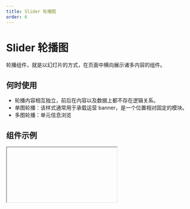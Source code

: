 ```yaml
---
title: Slider 轮播图
order: 6
---
```


# Slider 轮播图

轮播组件，就是以幻灯片的方式，在页面中横向展示诸多内容的组件。

## 何时使用

- 轮播内容相互独立，前后在内容以及数据上都不存在逻辑关系。
- 单图轮播：该样式通常用于承载运营 banner，是一个位置相对固定的模块。
- 多图轮播：单元信息浏览

## 组件示例


<Iframe url="https://www.aliwork.com/developer/slider-v2?isRenderNav=false" />

## 组件属性


<AttrTable
  dataSource={[
    {
      cdoe:"isDiy",
      type:"boolean",
      default:"false",
      desc:"用于开启自定义模式。"
    },
    {
      cdoe:"diyContents",
      type:"array",
      default:"[]",
      desc:"用于输入自定义模式数据，仅开启自定义模式时生效。"
    },
    {
      cdoe:"diyContentsRender",
      type:"object",
      default:"",
      desc:"用于渲染自定义模式数据，仅开启自定义模式时生效。"
    },
    {
      code: "images",
      type: "object",
      default: `~~~json 
      [{
        "src": "https://img.alicdn.com/tps/TB1bewbNVXXXXc5XXXXXXXXXXXX-1000-300.png",
        "title": {
          "type": "i18n",
          "zh_CN": "图片一",
          "en_US": "Picture one"
          }
          },
          {
            "src": "https://img.alicdn.com/tps/TB1xuUcNVXXXXcRXXXXXXXXXXXX-1000-300.jpg",
            "title": {
              "type": "i18n",
              "zh_CN": "图片二",
              "en_US": "Picture two"
          }
        },
        {
          "src": "https://img.alicdn.com/tps/TB1s1_JNVXXXXbhaXXXXXXXXXXX-1000-300.jpg",
          "title": {
              "type": "i18n",
              "zh_CN": "图片三",
              "en_US": "Picture three"
          }
        },
        {
          "src": "https://img.alicdn.com/tps/TB1ikP.NVXXXXaYXpXXXXXXXXXX-1000-300.jpg",
          "title": {
            "type": "i18n",
            "zh_CN": "图片四",
            "en_US": "Picture four"
            }
            }]`,
      desc: "用于配置轮播项。",
    },
    {
      code: "type",
      type: "'single' （单图轮播） | 'multi'（多图轮播）",
      default: "‘single’",
      desc: "用于配置轮播方式。",
    },
    {
      code: "slideImageWidth",
      type: "String",
      default: "100%",
      desc: "用于设置轮播项宽度。",
    },
    {
      code:"slideImageHeightAuto",
      type:"boolean",
      default:"false",
      desc:"用于开启轮播项高度自适应（图片时会保持长宽比）"
    },
    {
      code: "slideImageHeight",
      type: "String",
      default: "300",
      desc: "用于设置轮播项高度。",
    },
    {
      code: "margin",
      type: "number",
      default: "10",
      desc: "用于控制轮播项间距。",
    },
    {
      code: "slidesToShow",
      type: "number",
      default: "2",
      desc: "用于控制同时展示的轮播项数量。",
    },
    {
      code: "slidesToScroll",
      type: "number",
      default: "1",
      desc: "用于控制同时滑动的轮播项数量。",
    },
    {
      code: "centerMode",
      type: "boolean",
      default: "'false'",
      desc: "用于控制是否开启居中模式",
    },
    {
      code: "focusOnSelect",
      type: "boolean",
      default: "'false'",
      desc: "用于多图轮播时，点击选中后自动居中。",
    },
    {
      code: "slideDirection",
      type: "'hoz'（水平方向）|'ver'（垂直方向）",
      default: "'hoz'",
      desc: "用于控制轮播方向。",
    },
    {
      code: "speed",
      type: "number",
      default: "500",
      desc: "用于控制轮播速度，单位: ms。",
    },
    {
      code:"lazyLoad",
      type:"boolean",
      default:"false",
      desc:"用于是否开启懒加载模式"
    },
    {
      code: "animation",
      type: "'slide'（左右滑动）|'fade'（渐变）",
      default: "slide",
      desc: "用于选择轮播项动效类型。",
    },
    {
      code: "arrows",
      type: "boolean",
      default: "true",
      desc: "用于控制是否开启轮播项箭头。",
    },
    {
      code: "arrowSize",
      type: "'medium'（正常尺寸）|'large'（大号尺寸）",
      default: "'medium'",
      desc: "用于控制箭头大小。",
    },
    {
      code: "arrowPosition",
      type: " 'inner'（内）|'outer'（外）",
      default: "'inner'",
      desc: "用于控制箭头位置。",
    },
    {
      code: "arrowDirection ",
      type: "'hoz'（水平方向）|'ver'（垂直方向）",
      default: "'hoz'",
      desc: "用于控制箭头方向。",
    },
    {
      code: "autoplay",
      type: "boolean",
      default: "false",
      desc: "用于选择是否自动播放轮播项。",
    },
    {
      code: "autoplaySpeed",
      type: "number",
      default: "3000",
      desc: "用于设置轮播项自动播放速度，单位：ms。",
    },
    {
      code: "dots",
      type: "Boolean",
      default: "true",
      desc: "用于选择是否开启导航锚点。",
    },
    {
      code: "dotsDirection",
      type: "'hoz'（水平）|'ver'（垂直）",
      default: "hoz",
      desc: "用于设置导航锚点位置。",
    },
    {
      code: "triggerType",
      type: "'click'（点击触发）|'hover'（鼠标划入触发）",
      default: "'click'",
      desc: "用于选择锚点导航触发方式。",
    },
  ]}
/>
